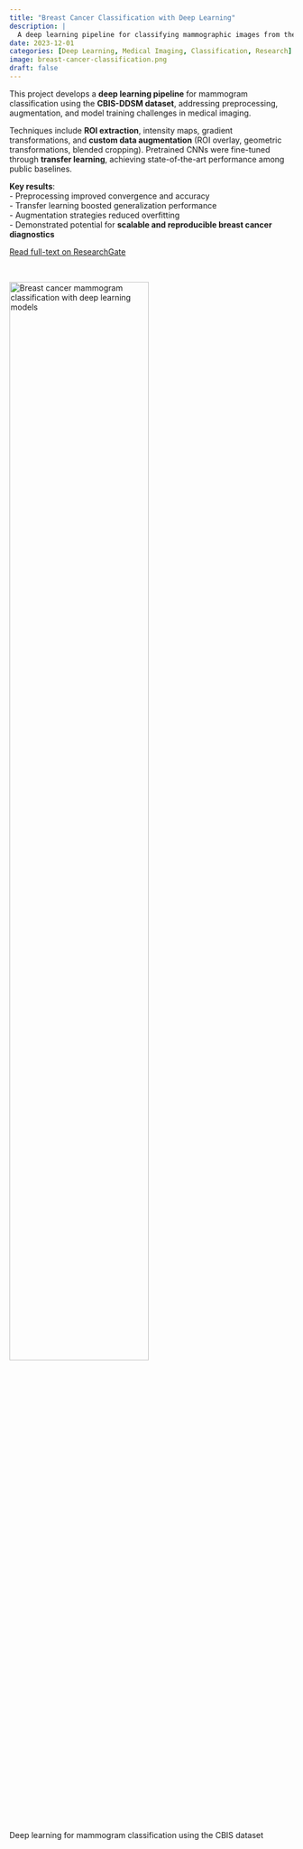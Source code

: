 ```yaml
---
title: "Breast Cancer Classification with Deep Learning"
description: |
  A deep learning pipeline for classifying mammographic images from the CBIS dataset, leveraging preprocessing and transfer learning.
date: 2023-12-01
categories: [Deep Learning, Medical Imaging, Classification, Research]
image: breast-cancer-classification.png
draft: false
---
```


This project develops a **deep learning pipeline** for mammogram classification using the **CBIS-DDSM dataset**, addressing preprocessing, augmentation, and model training challenges in medical imaging.  

Techniques include **ROI extraction**, intensity maps, gradient transformations, and **custom data augmentation** (ROI overlay, geometric transformations, blended cropping). Pretrained CNNs were fine-tuned through **transfer learning**, achieving state-of-the-art performance among public baselines.  

**Key results**:  
- Preprocessing improved convergence and accuracy  
- Transfer learning boosted generalization performance  
- Augmentation strategies reduced overfitting  
- Demonstrated potential for **scalable and reproducible breast cancer diagnostics**  

[Read full-text on ResearchGate](https://doi.org/10.13140/RG.2.2.21738.43206){.btn target=_blank}  

<br>

<img class="img-styling" src="breast-cancer-classification.png" alt="Breast cancer mammogram classification with deep learning models" width="70%">

::: {.gray-italic .center-text}
Deep learning for mammogram classification using the CBIS dataset
:::

